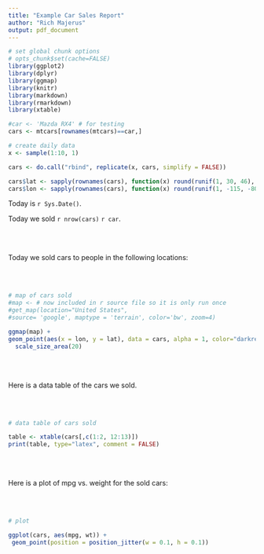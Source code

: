 ```yaml
---
title: "Example Car Sales Report"
author: "Rich Majerus"
output: pdf_document
---
```


```r
# set global chunk options
# opts_chunk$set(cache=FALSE)
library(ggplot2)
library(dplyr)
library(ggmap)
library(knitr)
library(markdown)
library(rmarkdown)
library(xtable)
```

```r
#car <- 'Mazda RX4' # for testing 
cars <- mtcars[rownames(mtcars)==car,]

# create daily data 
x <- sample(1:10, 1)

cars <- do.call("rbind", replicate(x, cars, simplify = FALSE))

cars$lat <- sapply(rownames(cars), function(x) round(runif(1, 30, 46), 3))
cars$lon <- sapply(rownames(cars), function(x) round(runif(1, -115, -80),3))

```

Today is `r Sys.Date()`.  

Today we sold `r nrow(cars)` `r car`. 

<br><br>

Today we sold cars to people in the following locations: 

<br><br>

```r
# map of cars sold
#map <- # now included in r source file so it is only run once 
#get_map(location="United States",
#source= 'google', maptype = 'terrain', color='bw', zoom=4) 

ggmap(map) + 
geom_point(aes(x = lon, y = lat), data = cars, alpha = 1, color="darkred", size = 3) +
  scale_size_area(20) 


```

<br><br>

Here is a data table of the cars we sold. 

<br><br>

```r
# data table of cars sold 

table <- xtable(cars[,c(1:2, 12:13)])
print(table, type="latex", comment = FALSE)


```

<br><br>

\newpage

Here is a plot of mpg vs. weight for the sold cars: 

<br><br>

```r

# plot 

ggplot(cars, aes(mpg, wt)) + 
 geom_point(position = position_jitter(w = 0.1, h = 0.1)) 


```


